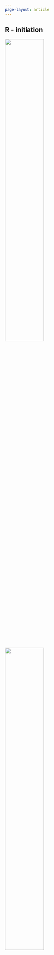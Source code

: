 ---
page-layout: article
---

::: {.callout-tip collapse="true" icon="false"}
## R - initiation

[![](img/banniere_installer_r_rstudio.png){width="50%"}](https://ateliers-codons.netlify.app/posts/01-installer-r-et-rstudio/)

[![](img/banniere_premiers_pas_avec_r.png){width="50%"}](https://ateliers-codons.netlify.app/posts/02-premiers-pas-avec-r/)

[![](img/banniere_introduction_tidyverse.png){width="50%"}](https://ateliers-codons.netlify.app/posts/03-introduction-tidyverse/)
:::

::: {.callout-caution collapse="true" icon="false"}
## R - perfectionnement

[![](img/banniere_rmarkdown.png){width="50%"}](https://ateliers-codons.netlify.app/posts/04-rmarkdown/)

<!-- [![](img/banniere_git.png){width="50%"}](https://ateliers-codons.netlify.app/posts/05-git/) -->
:::
